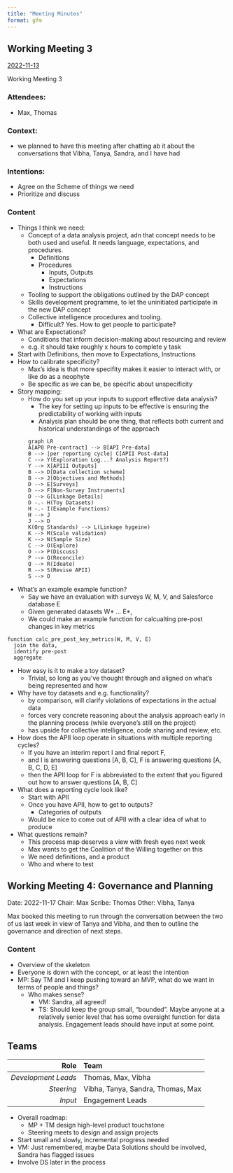 ```yaml
---
title: "Meeting Minutes"
format: gfm
---
```


## Working Meeting 3

[2022-11-13](.aside)

Working Meeting 3

### Attendees:

- Max, Thomas

### Context:

- we planned to have this meeting after chatting ab it about the conversations that Vibha, Tanya, Sandra, and I have had

### Intentions:

- Agree on the Scheme of things we need
- Prioritize and discuss

### Content

- Things I think we need:
  + Concept of a data analysis project, adn that concept needs to be both used and useful. It needs language, expectations, and procedures.
    * Definitions
    * Procedures
      - Inputs, Outputs
      - Expectations
      - Instructions
  + Tooling to support the obligations outlined by the DAP concept
  + Skills development programme, to let the uninitiated participate in the new DAP concept
  + Collective intelligence procedures and tooling.
    * Difficult? Yes. How to get people to participate?
- What are Expectations?
  + Conditions that inform decision-making about resourcing and review
  + e.g. it should take roughly x hours to complete y task
- Start with Definitions, then move to Expectations, Instructions
- How to calibrate specificity?
  + Max's idea is that more specifity makes it easier to interact with, or like do as a neophyte
  + Be specific as we can be, be specific about unspecificity

- Story mapping:
  + How do you set up your inputs to support effective data analysis?
    * The key for setting up inputs to be effective is ensuring the predictability of working with inputs
    * Analysis plan should be one thing, that reflects both current and historical understandings of the approach
```mermaid
graph LR
  A[AP0 Pre-contract] --> B[API Pre-data]
  B --> |per reporting cycle| C[APII Post-data]
  C --> Y(Exploration Log...? Analysis Report?)
  Y --> X[APIII Outputs]
  B --> D[Data collection scheme]
  B --> J[Objectives and Methods]
  D --> E[Surveys]
  D --> F[Non-Survey Instruments]
  D --> G[Linkage Details]
  D -.- H(Toy Datasets)
  H -.- I(Example Functions)
  H --> J
  J --> D
  K(Org Standards) --> L(Linkage hygeine)
  K --> M(Scale validation)
  K --> N(Sample Size)
  C --> O(Explore)
  O --> P(Discuss)
  P --> Q(Reconcile)
  Q --> R(Ideate)
  R --> S(Revise APII)
  S --> O
```

- What's an example example function?
  + Say we have an evaluation with surveys W, M, V, and Salesforce database E
  + Given generated datasets W* ... E*,
  + We could make an example function for calcualting pre-post changes in key metrics

```
function calc_pre_post_key_metrics(W, M, V, E)
  join the data,
  identify pre-post
  aggregate
```

- How easy is it to make a toy dataset?
  + Trivial, so long as you've thought through and aligned on what's being represented and how

- Why have toy datasets and e.g. functionality?
  + by comparison, will clarify violations of expectations in the actual data
  + forces very concrete reasoning about the analysis approach early in the planning process (while everyone's still on the project)
  + has upside for collective intelligence, code sharing and review, etc.

- How does the APII loop operate in situations with multiple reporting cycles?
  + If you have an interim report I and final report F,
  + and I is answering questions [A, B, C], F is answering questions [A, B, C, D, E]
  + then the APII loop for F is abbreviated to the extent that you figured out how to answer questions [A, B, C]

- What does a reporting cycle look like?
  + Start with APII
  + Once you have APII, how to get to outputs?
    + Categories of outputs
  + Would be nice to come out of APII with a clear idea of what to produce

- What questions remain?
  + This process map deserves a view with fresh eyes next week
  + Max wants to get the Coalition of the Willing together on this
  + We need definitions, and a product
  + Who and where to test

## Working Meeting 4: Governance and Planning

::: {.column-margin}
Date: 2022-11-17
Chair: Max
Scribe: Thomas
Other: Vibha, Tanya
:::

Max booked this meeting to run through the conversation between the two of us last week in view of Tanya and Vibha, and then to outline the governance and direction of next steps.

### Content

- Overview of the skeleton
- Everyone is down with the concept, or at least the intention
- MP: Say TM and I keep pushing toward an MVP, what do we want in terms of people and things?
  + Who makes sense?
    * VM: Sandra, all agreed!
    * TS: Should keep the group small, "bounded". Maybe anyone at a relatively senior level that has some oversight function for data analysis. Engagement leads should have input at some point.

::: {.callout-note}
## Teams
| **Role**            | Team               |
|--------------------:|:-------------------|
| *Development Leads* | Thomas, Max, Vibha |
| *Steering*          | Vibha, Tanya, Sandra, Thomas, Max |
| *Input*             | Engagement Leads |
:::

- Overall roadmap:
  + MP + TM design high-level product touchstone
  + Steering meets to design and assign projects
- Start small and slowly, incremental progress needed
- VM: Just remembered, maybe Data Solutions should be involved, Sandra has flagged issues
- Involve DS later in the process